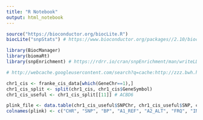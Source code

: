 ```yaml
---
title: "R Notebook"
output: html_notebook
---
```


```r

source("https://bioconductor.org/biocLite.R")
biocLite("snpStats") # https://www.bioconductor.org/packages//2.10/bioc/html/snpStats.html

library(BiocManager)
library(biomaRt)
library(snpEnrichment) # https://rdrr.io/cran/snpEnrichment/man/writeLD.html

```

```r

# http://webcache.googleusercontent.com/search?q=cache:http://zzz.bwh.harvard.edu/plink/dosage.shtml#format

chr1_cis <- franke_cis_data[which(GeneChr==1),]
chr1_cis_split <- split(chr1_cis, chr1_cis$GeneSymbol)
chr1_cis_useful <- chr1_cis_split[[11]] # ACBD6

```


```r

plink_file <- data.table(chr1_cis_useful$SNPChr, chr1_cis_useful$SNP, chr1_cis_useful$SNPPos, chr1_cis_useful$OtherAllele, chr1_cis_useful$AssessedAllele, chr1_cis_useful$NrSamples, chr1_cis_useful$Info, chr1_cis_useful$Beta, chr1_cis_useful$SE, chr1_cis_useful$PValue)
colnames(plink) <- c("CHR", "SNP", "BP", "A1_REF", "A2_ALT", "FRQ", "INFO", "OR", "SE", "P")

```

